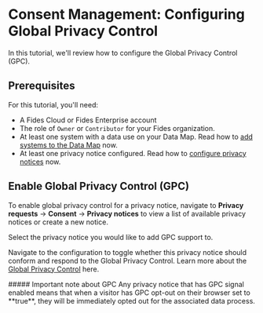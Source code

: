 
# Consent Management: Configuring Global Privacy Control

<TutorialKey duration="2" product="Fides" topic="Consent Management"/>

In this tutorial, we'll review how to configure the Global Privacy Control (GPC).

## Prerequisites

For this tutorial, you'll need:

* A Fides Cloud or Fides Enterprise account
* The role of `Owner` or `Contributor` for your Fides organization.
* At least one system with a data use on your Data Map. Read how to [add systems to the Data Map](/tutorials/data-mapping-adding-systems-manually) now.
* At least one privacy notice configured. Read how to [configure privacy notices](privacy-notices) now.



## Enable Global Privacy Control (GPC)
To enable global privacy control for a privacy notice, navigate to **Privacy requests** → **Consent** → **Privacy notices** to view a list of available privacy notices or create a new notice.

Select the privacy notice you would like to add GPC support to.

Navigate to the configuration to toggle whether this privacy notice should conform and respond to the Global Privacy Control. Learn more about the [Global Privacy Control](/regulations/gpc/overview) here.

<Screenshot img="/assets/img/tutorials/consent-management-consent-mechanism-gpc.gif" description="Privacy Notice GPC Configuration" mw="500" />

<Callout type="info" emoji="">
##### Important note about GPC
Any privacy notice that has GPC signal enabled means that when a visitor has GPC opt-out on their browser set to **true**, they will be immediately opted out for the associated data process.
</Callout>

